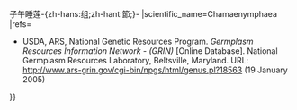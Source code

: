{{Don't edit this line {{{machine code|}}}|{{{1}}}
|parent=Nymphaea subg. Nymphaea
|rank=sectio
|link=子午睡莲组<includeonly>{{!}}子午睡莲-{zh-hans:组;zh-hant:節;}-</includeonly>
|scientific_name=Chamaenymphaea
|refs=
*USDA, ARS, National Genetic Resources Program. ''Germplasm Resources Information Network - (GRIN)'' [Online Database]. National Germplasm Resources Laboratory, Beltsville, 	Maryland. URL: http://www.ars-grin.gov/cgi-bin/npgs/html/genus.pl?18563 (19 January 2005)
}}